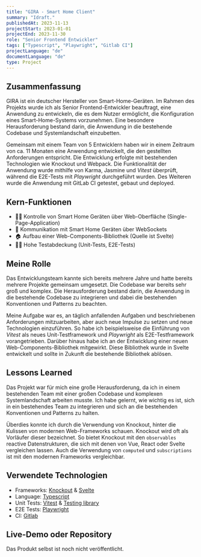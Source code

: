 ```yaml
---
title: "GIRA - Smart Home Client"
summary: "Idraft."
publishedAt: 2023-11-13
projectStart: 2023-01-01
projectEnd: 2023-11-30
role: "Senior Frontend Entwickler"
tags: ["Typescript", "Playwright", "Gitlab CI"]
projectLanguage: "de"
documentLanguage: "de"
type: Project
---
```


## Zusammenfassung

GIRA ist ein deutscher Hersteller von Smart-Home-Geräten. Im Rahmen des Projekts wurde ich als Senior Frontend-Entwickler beauftragt, eine Anwendung zu entwickeln, die es dem Nutzer ermöglicht, die Konfiguration eines Smart-Home-Systems vorzunehmen. Eine besondere Herausforderung bestand darin, die Anwendung in die bestehende Codebase und Systemlandschaft einzubetten.

Gemeinsam mit einem Team von 5 Entwicklern haben wir in einem Zeitraum von ca. 11 Monaten eine Anwendung entwickelt, die den gestellten Anforderungen entspricht. Die Entwicklung erfolgte mit bestehenden Technologien wie Knockout und Webpack. Die Funktionalität der Anwendung wurde mithilfe von Karma, Jasmine und *Vitest* überprüft, während die E2E-Tests mit *Playwright* durchgeführt wurden. Des Weiteren wurde die Anwendung mit GitLab CI getestet, gebaut und deployed.

## Kern-Funktionen

- 🧙🏻 Kontrolle von Smart Home Geräten über Web-Oberfläche (Single-Page-Application)
- 📡 Kommunikation mit Smart Home Geräten über WebSockets
- 🏠 Aufbau einer Web-Components-Bibliothek (Quelle ist Svelte)
- 👌🏻 Hohe Testabdeckung (Unit-Tests, E2E-Tests)

## Meine Rolle

Das Entwicklungsteam kannte sich bereits mehrere Jahre und hatte bereits mehrere Projekte gemeinsam umgesetzt. Die Codebase war bereits sehr groß und komplex. Die Herausforderung bestand darin, die Anwendung in die bestehende Codebase zu integrieren und dabei die bestehenden Konventionen und Patterns zu beachten.

Meine Aufgabe war es, an täglich anfallenden Aufgaben und beschriebenen Anforderungen mitzuarbeiten, aber auch neue Impulse zu setzen und neue Technologien einzuführen. So habe ich beispielsweise die Einführung von *Vitest* als neues Unit-Testframework und *Playwright* als E2E-Testframework vorangetrieben. Darüber hinaus habe ich an der Entwicklung einer neuen Web-Components-Bibliothek mitgewirkt. Diese Bibliothek wurde in Svelte entwickelt und sollte in Zukunft die bestehende Bibliothek ablösen.

## Lessons Learned

Das Projekt war für mich eine große Herausforderung, da ich in einem bestehenden Team mit einer großen Codebase und komplexen Systemlandschaft arbeiten musste. Ich habe gelernt, wie wichtig es ist, sich in ein bestehendes Team zu integrieren und sich an die bestehenden Konventionen und Patterns zu halten.

Überdies konnte ich durch die Verwendung von Knockout, hinter die Kulissen von modernen Web-Frameworks schauen. Knockout wird oft als Vorläufer dieser bezeichnet. So bietet Knockout mit den `observables` reactive Datenstrukturen, die sich mit denen von Vue, React oder Svelte vergleichen lassen. Auch die Verwendung von `computed` und `subscriptions` ist mit den modernen Frameworks vergleichbar. 

## Verwendete Technologien

- Frameworks: [Knockout](https://knockoutjs.com/) & [Svelte](https://svelte.dev/)
- Language: [Typescript](https://www.typescriptlang.org/)
- Unit Tests: [Vitest](https://vitest.dev/) & [Testing library](https://testing-library.com/)
- E2E Tests: [Playwright](https://playwright.dev/)
- CI: [Gitlab](https://about.gitlab.com/)

## Live-Demo oder Repository

Das Produkt selbst ist noch nicht veröffentlicht.
